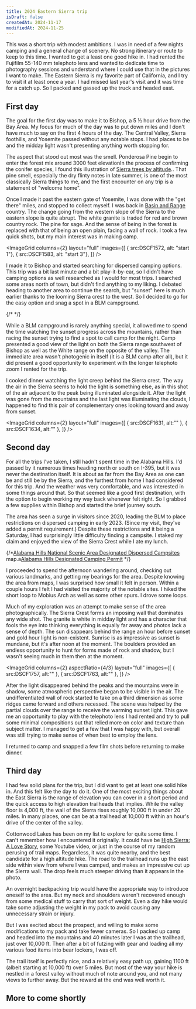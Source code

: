 ```yaml
---
title: 2024 Eastern Sierra trip
isDraft: false
createdAt: 2024-11-17
modifiedAt: 2024-11-25
---
```



This was a short trip with modest ambitions.  I was in need of a few nights camping and a general change of scenery.  No strong itinerary or route to keep to this time.  I wanted to get a least one good hike in.  I had rented the Fujifilm 55-140 mm telephoto lens and wanted to dedicate time to photography sessions and understand where I could use that in the pictures I want to make.  The Eastern Sierra is my favorite part of California, and I try to visit it at least once a year.  I had missed last year's visit and it was time for a catch up.  So I packed and gassed up the truck and headed east.  

## First day

The goal for the first day was to make it to Bishop, a 5 ½ hour drive from the Bay Area.  My focus for much of the day was to put down miles and I don't have much to say on the first 4 hours of the day.  The Central Valley, Sierra foothills, and Yosemite passed without any notable stops.  I had places to be and the midday light wasn't presenting anything worth stopping for.  

The aspect that stood out most was the smell.  Ponderosa Pine begin to enter the forest mix around 3000 feet elevation<Sidenote>In the process of confirming the conifer species, I found this illustration of [Sierra trees by altitude](https://www.csun.edu/science/sierras/trees/veg-1000/profile.jpg).</Sidenote>.  That pine smell, especially the dry flinty notes in late summer, is one of the most classically Sierra things to me, and the first encounter on any trip is a statement of "welcome home".  

Once I made it past the eastern gate of Yosemite, I was done with the "get there" miles, and stopped to collect myself.  I was back in [Basin and Range](https://en.wikipedia.org/wiki/Basin_and_Range_Province) country.  The change going from the western slope of the Sierra to the eastern slope is quite abrupt.  The white granite is traded for red and brown country rock.  The pine for sage.  And the sense of being in the forest is replaced with that of being an open plain, facing a wall of rock.  I took a few quick shots, but my main interest was in making camp.

<ImageGrid
  columns={2}
  layout="full"
  images={[
	  { src:DSCF1572, alt: "start 1"},
	  { src:DSCF1583, alt: "start 3"},
  ]}
/>

<Sidenote num={false} inflow={false}><SidenoteImage src={DSCF1598} alt="" /></Sidenote>I made it to Bishop and started searching for dispersed camping options.  This trip was a bit last minute and a bit play-it-by-ear, so I didn't have camping options as well researched as I would for most trips.  I searched some areas north of town, but didn't find anything to my liking.  I debated heading to another area to continue the search, but "sunset" here is much earlier thanks to the looming Sierra crest to the west. So I decided to go for the easy option and snag a spot in a BLM campground.

{/* <BasicImage src={DSCF1598} alt="" layout="normal" /> */}

While a BLM campground is rarely anything special, it allowed me to spend the time watching the sunset progress across the mountains, rather than racing the sunset trying to find a spot to call camp for the night.  Camp presented a good view of the light on both the Sierra range southwest of Bishop as well as the White range on the opposite of the valley.  The immediate area wasn't photogenic in itself (it is a BLM camp after all), but it did present a good opportunity to experiment with the longer telephoto zoom I rented for the trip.  

<BasicImage src={DSCF1605} alt="" />

I cooked dinner watching the light creep behind the Sierra crest.   The way the air in the Sierra seems to hold the light is something else, as in this shot of the air adjacent to the peak being illuminated alongside it.  After the light was gone from the mountains and the last light was illuminating the clouds, I happened to find this pair of complementary ones looking toward and away from sunset.

<ImageGrid
	columns={2}
	layout="full"
	images={[
		{ src:DSCF1631, alt:"" },
		{ src:DSCF1634, alt:"" },
	]}
/>

## Second day 

For all the trips I've taken, I still hadn't spent time in the Alabama Hills.  I'd passed by it numerous times heading north or south on I-395, but it was never the destination itself.  It is about as far from the Bay Area as one can be and still be by the Sierra, and the furthest from home I had considered for this trip.  And the weather was very comfortable, and was interested in some things around that.  So that seemed like a good first destination, with the option to begin working my way back whenever felt right.  So I grabbed a few supplies within Bishop and started the brief journey south.

The area has seen a surge in visitors since 2020, leading the BLM to place restrictions on dispersed camping in early 2023. (Since my visit, they've added a permit requirement.) Despite these restrictions and it being a Saturday, I had surprisingly little difficulty finding a campsite. I staked my claim and enjoyed the view of the Sierra Crest while I ate my lunch.

{/*<Sidenote>[Alabama Hills National Scenic Area Designated Dispersed Campsites](https://www.blm.gov/sites/default/files/docs/2023-02/AH_Camp_Map_508.pdf) map.</Sidenote>a<Sidenote>[Alabama Hills Designated Camping Permit](https://sierraforever.org/alabama-hills-camping-permit/)</Sidenote> */}

<BasicImage src={DSCF1654} alt="" />

I proceeded to spend the afternoon wandering around, checking out various landmarks, and getting my bearings for the area.  Despite knowing the area from maps, I was surprised how small it felt in person.  Within a couple hours I felt I had visited the majority of the notable sites. I hiked the short loop to Mobius Arch as well as some other spurs.  I drove some loops.  

Much of my exploration was an attempt to make sense of the area photographically.  The Sierra Crest forms an imposing wall that dominates any wide shot.  The granite is white in midday light and has a character that fools the eye into thinking everything is equally far away and photos lack a sense of depth.  The sun disappears behind the range an hour before sunset and gold hour light is non-existent.  Sunrise is as impressive as sunset is mundane, but it's after noon at the moment.  The boulders provided an endless opportunity to hunt for forms made of rock and shadow, but I wasn't seeing much in them then at the moment.

<ImageGrid
  columns={2}
  aspectRatio={4/3}
  layout="full"
  images={[
    { src:DSCF1757, alt:"" },
    { src:DSCF1763, alt:"" },
  ]}
/>

After the light disappeared behind the peaks and the mountains were in shadow, some atmospheric perspective began to be visible in the air.  The undifferentiated wall of rock started to take on a third dimension as some ridges came forward and others recessed.  The scene was helped by the partial clouds over the range to receive the warming sunset light.  This gave me an opportunity to play with the telephoto lens I had rented and try to pull some minimal compositions out that relied more on color and texture than subject matter.  I managed to get a few that I was happy with, but overall was still trying to make sense of when best to employ the lens.

I returned to camp and snapped a few film shots before returning to make dinner.

<BasicImage src={img000045240022} alt="" />

## Third day 

I had few solid plans for the trip, but I did want to get at least one solid hike in.  And this felt like the day to do it.  One of the most exciting things about the East Sierra is the range of elevation you can cover in a short period and the quick access to high elevation trailheads that implies.  While the valley floor is 4,000 ft, the wall of the Sierra rises roughly 10,000 ft in under 20 miles.  In many places, one can be at a trailhead at 10,000 ft within an hour's drive of the center of the valley.

Cottonwood Lakes has been on my list to explore for quite some time.  I can't remember how I encountered it originally.  It could have be [High Sierra: A Love Story](https://www.hachettebookgroup.com/titles/kim-stanley-robinson/the-high-sierra/9780316306812/?lens=little-brown), some Youtube video, or just in the course of my random perusing of trail maps.  Regardless, it was quite nearby, and the best candidate for a high altitude hike.  The road to the trailhead runs up the east side within view from where I was camped, and makes an impressive cut up the Sierra wall.  The drop feels much steeper driving than it appears in the photo.

<BasicImage src={DSCF1819} alt="" />   

An overnight backpacking trip would have the appropriate way to introduce oneself to the area.  But my neck and shoulders weren't recovered enough from some medical stuff to carry that sort of weight.  Even a day hike would take some adjusting the weight in my pack to avoid causing any unnecessary strain or injury.  

But I was excited about the prospect, and willing to make some modifications to my pack and take fewer cameras.  So I packed up camp and headed into the mountains and 40 minutes later I was at the trailhead, just over 10,000 ft.  Then after a bit of futzing with gear and loading all my various food items into bear lockers, I was off.

The trail itself is perfectly nice, and a relatively easy path up, gaining 1100 ft (albeit starting at 10,000 ft) over 5 miles.  But most of the way your hike is nestled in a forest valley without much of note around you, and not many views to further away.  But the reward at the end was well worth it.
<BasicImage src={img000045240025} alt="" />

## More to come shortly

